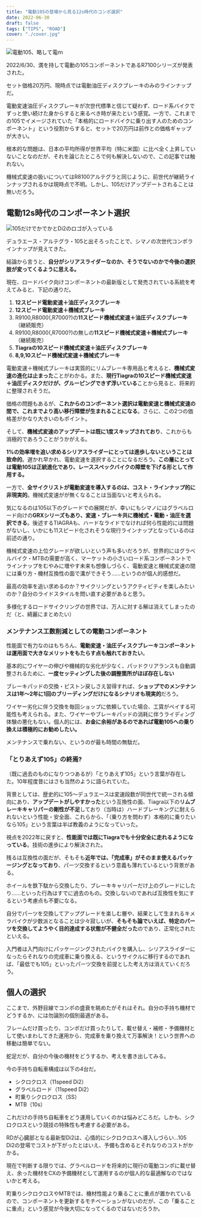 ```yaml
---
title: "電動105の登場から見る12s時代のコンポ選択"
date: 2022-06-30
draft: false
tags: ["TIPS", "ROAD"]
cover: "./cover.jpg"
---
```


![電動105、略して電ｍ](./cover.jpg)

2022/6/30、満を持して電動の105コンポーネントであるR7100シリーズが発表された。

セット価格20万円、現時点では電動油圧ディスクブレーキのみのラインナップだ。

<LinkBox
  url="https://paypaymall.yahoo.co.jp/store/crowngears/item/2717014197234/"
  linkUrl="https://ck.jp.ap.valuecommerce.com/servlet/referral?sid=3171302&pid=887657037&vc_url=https%3A%2F%2Fpaypaymall.yahoo.co.jp%2Fstore%2Fcrowngears%2Fitem%2F2717014197234%2F"
/>

電動変速油圧ディスクブレーキが次世代標準と信じて疑わず、ロード系バイクでずっと使い続けた身からすると来るべき時が来たという感覚。一方で、これまでの105でイメージされていた「本格的にロードバイクに乗り出す人のためのコンポーネント」という役割からすると、セットで20万円は前作との価格ギャップが大きい。

根本的な問題は、日本の平均所得が世界平均（特に米国）に比べ全く上昇していないことなのだが、それを論じたところで何も解決しないので、この記事では触れない。

機械式変速の扱いについてはR8100アルテグラと同じように、前世代が継続ラインナップされるかは現時点で不明。しかし、105だけアップデートされることは無いだろう。

<LinkBox url="https://blog.gensobunya.net/post/2021/09/compatibility_R9200-R8100/" />

## 電動12s時代のコンポーネント選択

![105だけでかでかとDi2のロゴが入っている](./lineup.jpg)

デュラエース・アルテグラ・105と出そろったことで、シマノの次世代コンポラインナップが見えてきた。

結論から言うと、**自分がシリアスライダーなのか、そうでないのかで今後の選択肢が変ってくるように思える。**

現在、ロードバイク向けコンポーネントの最新版として発売されている系統を考えてみると、下記の通りだ。

1. **12スピード電動変速＋油圧ディスクブレーキ**
1. **12スピード電動変速＋機械式ブレーキ**
1. R9100,R8000(,R7000?)の**11スピード機械式変速＋油圧ディスクブレーキ**（継続販売）
1. R9100,R8000(,R7000?)の無しの**11スピード機械式変速＋機械式ブレーキ**（継続販売）
1. **Tiagraの10スピード機械式変速＋油圧ディスクブレーキ**
1. **8,9,10スピード機械式変速＋機械式ブレーキ**

電動変速＋機械式ブレーキは実質的にリムブレーキ専用品と考えると、**機械式変速の進化は止まった**ことがわかる。また、**現行Tiagraの10スピード機械式変速＋油圧ディスクだけが、グルーピングできず浮いている**ことから見ると、将来的に整理されそうだ。

価格の問題もあるが、**これからのコンポーネント選択は電動変速と機械式変速の間で、これまでより高い移行障壁が生まれることになる**。さらに、この2つの価格差がかなり大きいのもポイント。

そして、**機械式変速のアップデートは既に1度スキップされており**、これからも消極的であろうことがうかがえる。

**1%の効率増を追い求めるシリアスライダーにとっては進歩しないということは致命的**。遅かれ早かれ、電動変速を選択することになるだろう。**この層にとっては電動105は正統進化であり、レーススペックバイクの障壁を下げる形として作用する。**

一方で、**全サイクリストが電動変速を導入するのは、コスト・ラインナップ的に非現実的**。機械式変速がが無くなることは当面ないと考えられる。

気になるのは105以下のグレードでの展開だが、幸いにもシマノにはグラベルロード向けの**GRXシリーズもあり、変速・ブレーキ共に機械式・電動・油圧を選択できる**。後述するTIAGRAも、ハードなライドでなければ何ら性能的には問題がないし、いかにも11スピード化されそうな現行ラインナップとなっているのは前述の通り。

機械式変速の上位グレードが欲しいという声も多いだろうが、世界的にはグラベルバイク・MTBの需要が高く、マーケットの小さいロード系コンポーネントでラインナップをむやみに増やす未来も想像しづらく、電動変速と機械式変速の間には乗り方・機材互換性の面で溝ができそう……というのが個人的感想だ。

最高の効率を追い求めるのか？サイクリングというアクティビティを楽しみたいのか？自分のライドスタイルを問い直す必要があると思う。

多様化するロードサイクリングの世界では、万人に対する解は消えてしまったのだ（と、綺麗にまとめたい）

### メンテナンス工数削減としての電動コンポーネント

性能面で有力なのはもちろん、**電動変速・油圧ディスクブレーキコンポーネントは運用面で大きなメリットをもたらす点も触れておきたい**。

基本的にワイヤーの伸びや機械的な劣化が少なく、パッドクリアランスも自動調整されるために、**一度セッティングした後の調整箇所がほぼ存在しない**

ブレーキパッドの交換・ピストン戻しさえ習得すれば、**ショップでのメンテナンスは1年～2年に1回のブリーディングだけになるシナリオも現実的**だろう。

ワイヤー劣化に伴う交換を毎回ショップに依頼していた場合、工賃がペイする可能性も考えられる。また、ワイヤーやブレーキパッドの消耗に伴うライディング体験の悪化もない。個人的には、**お金に余裕があるのであれば電動105への乗り換えは積極的にお勧めしたい。**

メンテナンスで乗れない、というのが最も時間の無駄だ。

### 「とりあえず105」の終焉?

（既に過去のものになりつつあるが）「とりあえず105」という言葉が存在した。10年程度昔にはさも当然のように語られていた。

背景としては、歴史的に105～デュラエースは変速段数が同世代で統一される傾向にあり、**アップデートがしやすかった**という互換性の面、Tiagra以下の**リムブレーキキャリパーの剛性が不足**しており（当時は）ハードブレーキングに耐えられないという性能・安全面、これらから、「（乗り方を問わず）本格的に乗りたいなら105」という言葉は半ば教義のようになっていった。

視点を2022年に戻すと、**性能面では既にTiagraでも十分安全に走れるようになっている**。技術の進歩により解決された。

残るは互換性の面だが、そもそも**近年では、「完成車」がそのまま使えるパッケージングとなっており**、パーツ交換するという意義も薄れているという背景がある。

ホイールを鉄下駄から交換したり、ブレーキキャリパーだけ上のグレードにしたり……といった行為はすでに過去のもの。交換しないのであれば互換性を気にするという考慮点も不要になる。

自分でパーツを交換してアップグレードを楽しむ層や、結果として生まれるキメラバイクが少数派となることは少々寂しいが、**そもそも論でいえば、特定のパーツを交換してようやく目的達成する状態が不健全だった**のであり、正常化されたといえる。

入門者は入門向けにパッケージングされたバイクを購入し、シリアスライダーになったらそれなりの完成車に乗り換える、というサイクルに移行するのであれば、「最低でも105」といったパーツ交換を前提とした考え方は消えていくだろう。

## 個人の選択

ここまで、外野目線でコンポの盛衰を眺めたがそれはそれ。自分の手持ち機材でどうするか、には勿論別の個別最適がある。

フレームだけ買ったり、コンポだけ買ったりして、載せ替え・補修・予備機材として使いまわしてきた運用から、完成車を乗り換えて万事解決！という世界への移動は簡単でない。

蛇足だが、自分の今後の機材をどうするか、考えを書き出してみる。

今の手持ち自転車構成は以下の4台だ。

- シクロクロス（11speed Di2）
- グラベルロード（11speed Di2）
- 町乗りシクロクロス（SS）
- MTB（10s）

これだけの手持ち自転車をどう運用していくのかは悩みどころだ。しかも、シクロクロスという競技の特殊性も考慮する必要がある。

RDが心臓部となる最新型Di2は、心情的にシクロクロスへ導入しづらい…105 Di2の登場でコストが下がったとはいえ、予備も含めるとそれなりのコストがかかる。

現在で判断する限りでは、グラベルロードを将来的に現行の電動コンポに載せ替え、余った機材をCXの予備機材として運用するのが個人的な最適解なのではないかと考える。

町乗りシクロクロスやMTBでは、機材性能より乗ることに重点が置かれているので、コンポーネントを更新するモチベーションがないのだが、この「乗ることに重点」という感覚が今後大切になってくるのではないだろうか。

<LinkBox
  url="https://paypaymall.yahoo.co.jp/store/crowngears/item/2717014197234/"
  linkUrl="https://ck.jp.ap.valuecommerce.com/servlet/referral?sid=3171302&pid=887657037&vc_url=https%3A%2F%2Fpaypaymall.yahoo.co.jp%2Fstore%2Fcrowngears%2Fitem%2F2717014197234%2F"
/>
